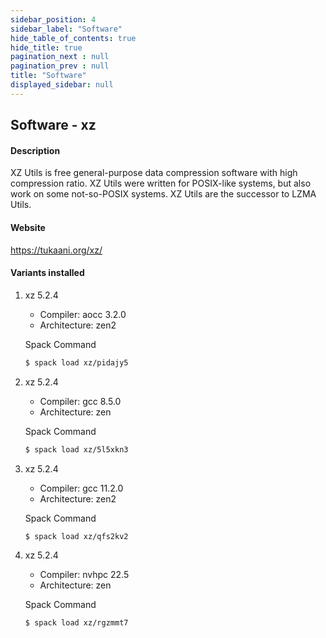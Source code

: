 ```yaml
---
sidebar_position: 4
sidebar_label: "Software"
hide_table_of_contents: true
hide_title: true
pagination_next : null
pagination_prev : null
title: "Software"
displayed_sidebar: null
---
```


## Software - xz


#### Description
XZ Utils is free general-purpose data compression software with high compression ratio. XZ Utils were written for POSIX-like systems, but also work on some not-so-POSIX systems. XZ Utils are the successor to LZMA Utils.

#### Website
https://tukaani.org/xz/

#### Variants installed

1. xz 5.2.4

    - Compiler: aocc 3.2.0
    - Architecture: zen2

    Spack Command
    ```bash
    $ spack load xz/pidajy5
    ```

2. xz 5.2.4

    - Compiler: gcc 8.5.0
    - Architecture: zen

    Spack Command
    ```bash
    $ spack load xz/5l5xkn3
    ```

3. xz 5.2.4

    - Compiler: gcc 11.2.0
    - Architecture: zen2

    Spack Command
    ```bash
    $ spack load xz/qfs2kv2
    ```

4. xz 5.2.4

    - Compiler: nvhpc 22.5
    - Architecture: zen

    Spack Command
    ```bash
    $ spack load xz/rgzmmt7
    ```

